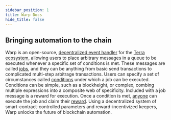 ```yaml
---
sidebar_position: 1
title: Warp Docs
hide_title: false
---
```



## Bringing automation to the chain

Warp is an open-source, [decentralized event handler](./how/overview.mdx) for the [Terra ecosystem](https://terra.money), allowing users to place arbitrary messages in a queue to be executed whenever a specific set of conditions is met. These messages are called [jobs](./how/overview.mdx), and they can be anything from basic send transactions to complicated multi-step arbitrage transactions. Users can specify a set of circumstances called [conditions](./how/overview.mdx#conditions) under which a job can be executed. Conditions can be simple, such as a blockheight, or complex, combing multiple expressions into a composite web of specificity. Included with a job message is a reward for execution. Once a condition is met, [anyone](./how/overview.mdx#keepers) can execute the job and claim their [reward](./how/overview.mdx#rewards). Using a decentralized system of smart-contract-controlled parameters and reward-incentivized keepers, Warp unlocks the future of blockchain automation. 

<CardSection cards={homeCards} />

